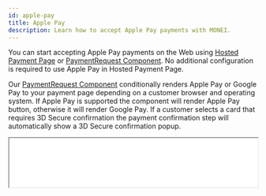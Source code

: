 ```yaml
---
id: apple-pay
title: Apple Pay
description: Learn how to accept Apple Pay payments with MONEI.
---
```


You can start accepting Apple Pay payments on the Web using [Hosted Payment Page](integrations/use-prebuilt-payment-page.mdx) or [PaymentRequest Component](monei-js/reference.md#moneigooglepay-component). No additional configuration is required to use Apple Pay in Hosted Payment Page.

Our [PaymentRequest Component](monei-js/reference.md#moneigooglepay-component) conditionally renders Apple Pay or Google Pay to your payment page depending on a customer browser and operating system. If Apple Pay is supported the component will render Apple Pay button, otherwise it will render Google Pay. If a customer selects a card that requires 3D Secure confirmation the payment confirmation step will automatically show a 3D Secure confirmation popup.

<p>
  <iframe
    src="/payment-request-example.html"
    height="100px"
    width="100%"
    className="preview-frame"
  />
</p>

:::note
Apple Pay with the PaymentRequest Component requires macOS 10.12.1+ or iOS 10.1+.
:::

If you prefer to integrate directly against the Google Pay API, follow our [Google Pay direct API integration guide](#google-pay-direct-api-integration).

## Before you begin

This page explains how to add Google Pay to your payment page. To accept Google Pay payments you need to have at least one configured credit card processor.

To configure credit card processors go to [MONEI Dashboard → Settings → Payment Methods → Credit card payments](https://dashboard.monei.com/settings/payment-methods/card).

To test your integration:

- Use your [test mode](testing.md) Account ID and API Key.
- Login to a Google account.
- Create a Google Pay wallet with valid card details. Google Pay does not accept test cards. You will not be charged in the test mode.
- You can check the status of a Google Pay test payment in your [MONEI Dashboard → Payments](https://dashboard.monei.com/payments) (in test mode).

:::note Google Pay Terms
By integrating Google Pay™, you adhere to the Google Pay APIs [Acceptable Use Policy](https://payments.developers.google.com/terms/aup) and accept the terms defined in the Google Pay API [Terms of Service](https://payments.developers.google.com/terms/sellertos).
:::

## Integration

### 1. Create a Payment `Server-side`

Create a [Payment](/api/#section/Payment-object) on your server with an amount and currency. Always decide how much to charge on the server side, a trusted environment, as opposed to the client. This prevents malicious customers from being able to choose their own prices.


<Tabs
  defaultValue="curl"
  groupId="code"
  values={[
    {label: 'cURL', value: 'curl'},
    {label: 'Node.js', value: 'node'},
    {label: 'PHP', value: 'php'}
  ]}>
<TabItem value="curl">

```shell script title="POST https://api.monei.com/v1/payments"
curl --request POST 'https://api.monei.com/v1/payments' \
--header 'Authorization: pk_test_3c140607778e1217f56ccb8b50540e00' \
--header 'Content-Type: application/json' \
--data-raw '{
  "amount": 110,
  "currency": "EUR",
  "orderId": "14379133960355",
  "description": "Test Shop - #14379133960355",
  "customer": {
    "email": "john.doe@microapps.com"
   },
  "callbackUrl": "https://example.com/checkout/callback"
}'

```

</TabItem>

<TabItem value="node">

```js title="server.js"
const {Monei} = require('@monei-js/node-sdk');
const monei = new Monei('pk_test_36cf3e8a15eff3f5be983562ea6b13ec');
monei.payments.create({
  amount: 110,
  currency: 'EUR',
  orderId: '14379133960355',
  description: 'Test Shop - #14379133960355',
  customer: {
    email: 'john.doe@microapps.com'
  },
  callbackUrl: 'https://example.com/checkout/callback'
});
```

</TabItem>

<TabItem value="php">

```php title="server.php"
$monei = new Monei\MoneiClient('pk_test_36cf3e8a15eff3f5be983562ea6b13ec');
$monei->payments->create([
  'amount' => 110,
  'currency' => 'EUR',
  'orderId' => '14379133960355',
  'description' => 'Test Shop - #14379133960355',
  'customer' => [
    'email' => 'john.doe@microapps.com'
  ],
  'callbackUrl' => 'https://example.com/checkout/callback'
]);
```

  </TabItem>
</Tabs>

The following parameters are required:

- **amount** `positive integer` - Amount intended to be collected by this payment. A positive integer representing how much to charge in the smallest currency unit (e.g., 100 cents to charge 1.00 USD)
- **currency** `string` - Three-letter [ISO currency code](https://en.wikipedia.org/wiki/ISO_4217), in uppercase. Must be a supported currency.
- **orderId** `string` - An order ID from your system. A unique identifier that can be used to reconcile the payment with your internal system.
- **callbackUrl** `string` - The URL to which a payment result should be sent asynchronously.

Check all available [request parameters](/api/#operation/payments_create).

Included in the returned Payment object is a payment `id`, which is used on the client side to securely complete the payment process instead of passing the entire Payment object.

### 2. Add Google Pay button to your payment page `Client-side`

Include `monei.js` on your checkout page by adding the script tag to the `head` of your HTML file.

```html title="checkout.html"
<head>
  <title>Checkout</title>
  <script src="https://js.monei.com/v1/monei.js"></script>
</head>
```

Add MONEI [Google Pay Component](monei-js/reference.md#moneigooglepay-component) to your payment page. Create empty DOM node (container) with unique ID in your payment form.

```html title="checkout.html"
<div id="gpay_container">
  <!-- A MONEI Google Pay Component will be inserted here. -->
</div>
```

Initialize Google Pay Component

```js title="client.js"
// Create an instance of the Google Pay component.
var googlePay = monei.GooglePay({
  paymentId: '{{payment_id}}',
  onSubmit(result) {
    moneiTokenHandler(result.token);
  },
  onError(error) {
    console.log(error);
  }
});

// Render an instance of the GooglePay component into the `gpay_container` <div>.
googlePay.render('#gpay_container');
```

Check [MONEI JS Reference](monei-js/reference.md#moneigooglepay-component) for more options.

### 3. Confirm the payment `Client-side`

To complete the payment you need to confirm it using monei.js [confirmPayment](monei-js/reference.md#moneiconfirmpayment-function) function

You need to provide a `paymentId` (obtained in [step 1](#1-create-a-payment-server-side)) and `paymentToken` generated with Google Pay Component. You can also provide additional parameters like `customer.email`. Check all available [parameters](/api/#operation/payments_confirm).

```js title="client.js"
// Confirm the payment
function moneiTokenHandler(token) {
  return monei
    .confirmPayment({paymentId: '{{payment_id}}', paymentToken: token})
    .then(function (result) {
      // At this moment you can show a customer the payment result
      // But you should always rely on the result passed to the callback endpoint on your server
      // to update the order status
      console.log(result);
    })
    .catch(function (error) {
      console.log(error);
    });
}
```

After the payment is submitted MONEI will automatically show a popup window with 3D Secure confirmation screen (if needed)

:::note
As an alternative process you can submit generated `paymentToken` to your sever and then [confirm payment](/api/#operation/payments_confirm) on the server-side.
:::

### 4. An asynchronous request is sent to your server.

MONEI will notify you about a payment status by sending an HTTP POST request to the `callbackUrl`. The request body will contain full [payment object](/api/#section/Payment-object) in JSON format.

This ensures that you get the payment status even when customer closed the browser window or lost internet connection.

The request also contains a `MONEI-Signature` header. [Verify this signature](guides/verify-signature.mdx) to confirm that received request is sent from MONEI.

To acknowledge receipt of the request, your endpoint must return a `200` HTTP status code to MONEI. All other response codes, including `3xx` codes, indicate to MONEI that you did not receive the event.

If MONEI does not receive a `200` HTTP status code, the notification attempt is repeated. After multiple failures to send the notification over multiple days, MONEI marks the request as failed and stops trying to send it to your endpoint.

## Google Pay direct API integration

If you prefer to integrate directly against the Google Pay API, follow [Google’s instructions](https://developers.google.com/pay/api/web/guides/setup).

Specify following tokenization specification

```javascript
const tokenizationSpecification = {
  type: 'PAYMENT_GATEWAY',
  parameters: {
    gateway: 'monei',
    gatewayMerchantId: 'MONEI_ACCOUNT_ID'
  }
};
```

To use Google Pay API directly you need to [request production access](https://developers.google.com/pay/api/web/guides/test-and-deploy/request-prod-access) and obtain your `merchantId` in Google Console (this step is not required if you are using our Google Pay component).

```javascript
paymentDataRequest.merchantInfo = {
  merchantName: 'Example Merchant',
  merchantId: 'GOOGLE_MERCHANT_ID'
};
```

Exchange Google Pay token for MONEI Payment Token that can be used to confirm payment as described in [step 3](#3-confirm-the-payment-client-side).

```javascript
function processPayment(paymentData) {
  // Encode Google Pay token as a base64 string
  const token = window.btoa(paymentData.paymentMethodData.tokenizationData.token);
  return monei.api
    .createToken({
      paymentId: '{{payment_id}}',
      paymentMethod: {
        googlePay: {
          token: token
        }
      }
    })
    .then(function (result) {
      return moneiTokenHandler(result.token);
    });
}
```

## Before you go live

- Make sure that you are using [live (production) mode](testing.md) Account ID and API Key.
- Make sure that you have at least one [enabled credit card processor](https://dashboard.monei.com/settings/payment-methods/card)
- Contact our [Support Team](https://support.monei.com/hc/requests/new) to configure Google Pay in production.
